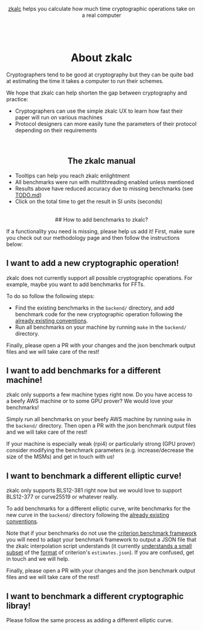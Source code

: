 



<Col span={16} offset={4}>

<center>

[zkalc](https://github.com/asn-d6/zkalc) helps you calculate how much time
cryptographic operations take on a real computer

<br />
<br />

# About zkalc

</center>

Cryptographers tend to be good at cryptography but they can be quite bad at
estimating the time it takes a computer to run their schemes.

We hope that zkalc can help shorten the gap between cryptography and practice:

- Cryptographers can use the simple zkalc UX to learn how fast their paper will
  run on various machines
- Protocol designers can more easily tune the parameters of their protocol
  depending on their requirements

<br />

<center>

## The zkalc manual

</center>

- Tooltips can help you reach zkalc enlightment <br />
- All benchmarks were run with multithreading enabled unless mentioned <br />
- Results above <InlineMath math="\mathbb{2^{22}}" /> have reduced accuracy due
  to missing benchmarks (see
  [TODO.md](https://github.com/asn-d6/zkalc/blob/main/TODO.md)) <br />
- Click on the total time to get the result in SI units (seconds) <br />

<br />

<center>
  ## How to add benchmarks to zkalc?
  <br />
</center>

If a functionality you need is missing, please help us add it! First, make sure
you <Link href="/methodology">check out our methodology page</Link> and then
follow the instructions below:

## I want to add a new cryptographic operation!

zkalc does not currently support all possible cryptographic operations. For
example, maybe you want to add benchmarks for FFTs.

To do so follow the following steps:

- Find the existing benchmarks in the `backend/` directory, and add benchmark
  code for the new cryptographic operation following the
  [already existing conventions](https://github.com/asn-d6/zkalc/blob/main/backend/blstrs/benches/bench_blstrs.rs).
- Run all benchmarks on your machine by running `make` in the `backend/`
  directory.

Finally, please open a PR with your changes and the json benchmark output files
and we will take care of the rest!

## I want to add benchmarks for a different machine!

zkalc only supports a few machine types right now. Do you have access to a beefy
AWS machine or to some GPU prover? We would love your benchmarks!

Simply run all benchmarks on your beefy AWS machine by running `make` in the
`backend/` directory. Then open a PR with the json benchmark output files and we
will take care of the rest!

If your machine is especially weak (rpi4) or particularly strong (GPU prover)
consider modifying the benchmark parameters (e.g. increase/decrease the size of
the MSMs) and get in touch with us!

## I want to benchmark a different elliptic curve!

zkalc only supports BLS12-381 right now but we would love to support BLS12-377
or curve25519 or whatever really.

To add benchmarks for a different elliptic curve, write benchmarks for the new
curve in the `backend/` directory following the
[already existing conventions](https://github.com/asn-d6/zkalc/blob/main/backend/blstrs/benches/bench_blstrs.rs).

Note that if your benchmarks do not use the
[criterion benchmark framework](https://docs.rs/criterion/latest/criterion/) you
will need to adapt your benchmark framework to output a JSON file that the zkalc
interpolation script understands (it currently
[understands a small subset](https://github.com/asn-d6/zkalc/blob/main/perf/fit.py#L128)
of the
[format](https://github.com/asn-d6/zkalc/blob/main/perf/blstrs/estimates.json)
of criterion's `estimates.json`). If you are confused, get in touch and we will
help.

Finally, please open a PR with your changes and the json benchmark output files
and we will take care of the rest!

## I want to benchmark a different cryptographic libray!

Please follow the same process as adding a different elliptic curve.
</Col>

